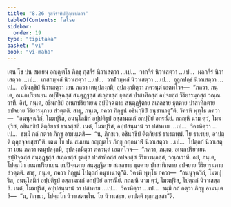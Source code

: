 ```yaml
---
title: "8.26 กุสจีราทิปฏิกฺเขปกถา"
tableOfContents: false
sidebar:
  order: 19
type: "tipitaka"
basket: "vi"
book: "vi-maha"
---
```



<DynamicBreadcrumb />

<Division number="371" book="vi-maha">

<Paragraph number="1718" book="vi-maha">
เตน โข ปน สมเยน อญฺญตโร ภิกฺขุ กุสจีรํ นิวาเสตฺวา …เป…  วากจีรํ นิวาเสตฺวา …เป…  ผลกจีรํ นิวาเสตฺวา …เป…  เกสกมฺพลํ นิวาเสตฺวา …เป…  วาฬกมฺพลํ นิวาเสตฺวา …เป…  อุลูกปกฺขํ นิวาเสตฺวา …เป…  อชินกฺขิปํ นิวาเสตฺวา เยน ภควา เตนุปสงฺกมิ; อุปสงฺกมิตฺวา ภควนฺตํ เอตทโวจ—  “ภควา, ภนฺเต, อเนกปริยาเยน อปฺปิจฺฉสฺส สนฺตุฏฺฐสฺส สเลฺลขสฺส ธุตสฺส ปาสาทิกสฺส อปจยสฺส วีริยารมฺภสฺส วณฺณวาที. อิทํ, ภนฺเต, อชินกฺขิปํ อเนกปริยาเยน อปฺปิจฺฉตาย สนฺตุฏฺฐิตาย สเลฺลขาย ธุตตาย ปาสาทิกตาย อปจยาย วีริยารมฺภาย สํวตฺตติ. สาธุ, ภนฺเต, ภควา ภิกฺขูนํ อชินกฺขิปํ อนุชานาตู”ติ. วิครหิ พุทฺโธ ภควา—  “อนนุจฺฉวิกํ, โมฆปุริส, อนนุโลมิกํ อปฺปติรูปํ อสฺสามณกํ อกปฺปิยํ อกรณียํ. กถญฺหิ นาม ตฺวํ, โมฆปุริส, อชินกฺขิปํ ติตฺถิยธชํ ธาเรสฺสสิ. เนตํ, โมฆปุริส, อปฺปสนฺนานํ วา ปสาทาย …เป…  วิครหิตฺวา …เป…  ธมฺมึ กถํ กตฺวา ภิกฺขู อามนฺเตสิ—  “น, ภิกฺขเว, อชินกฺขิปํ ติตฺถิยธชํ ธาเรตพฺพํ. โย ธาเรยฺย, อาปตฺติ ถุลฺลจฺจยสฺสา”ติ.
</Paragraph>

<Paragraph number="1719" book="vi-maha">
เตน โข ปน สมเยน อญฺญตโร ภิกฺขุ อกฺกนาฬํ นิวาเสตฺวา …เป…  โปตฺถกํ นิวาเสตฺวา เยน ภควา เตนุปสงฺกมิ, อุปสงฺกมิตฺวา ภควนฺตํ เอตทโวจ—  “ภควา, ภนฺเต, อเนกปริยาเยน อปฺปิจฺฉสฺส สนฺตุฏฺฐสฺส สเลฺลขสฺส ธุตสฺส ปาสาทิกสฺส อปจยสฺส วีริยารมฺภสฺส, วณฺณวาที. อยํ, ภนฺเต, โปตฺถโก อเนกปริยาเยน อปฺปิจฺฉตาย สนฺตุฏฺฐิตาย สเลฺลขาย ธุตตาย ปาสาทิกตาย อปจยาย วีริยารมฺภาย สํวตฺตติ. สาธุ, ภนฺเต, ภควา ภิกฺขูนํ โปตฺถกํ อนุชานาตู”ติ. วิครหิ พุทฺโธ ภควา—  “อนนุจฺฉวิกํ, โมฆปุริส, อนนุโลมิกํ อปฺปติรูปํ อสฺสามณกํ อกปฺปิยํ อกรณียํ. กถญฺหิ นาม ตฺวํ, โมฆปุริส, โปตฺถกํ นิวาเสสฺสสิ. เนตํ, โมฆปุริส, อปฺปสนฺนานํ วา ปสาทาย …เป…  วิครหิตฺวา …เป…  ธมฺมึ กถํ กตฺวา ภิกฺขู อามนฺเตสิ—  “น, ภิกฺขเว, โปตฺถโก นิวาเสตพฺโพ. โย นิวาเสยฺย, อาปตฺติ ทุกฺกฏสฺสา”ติ.
</Paragraph>
</Division>